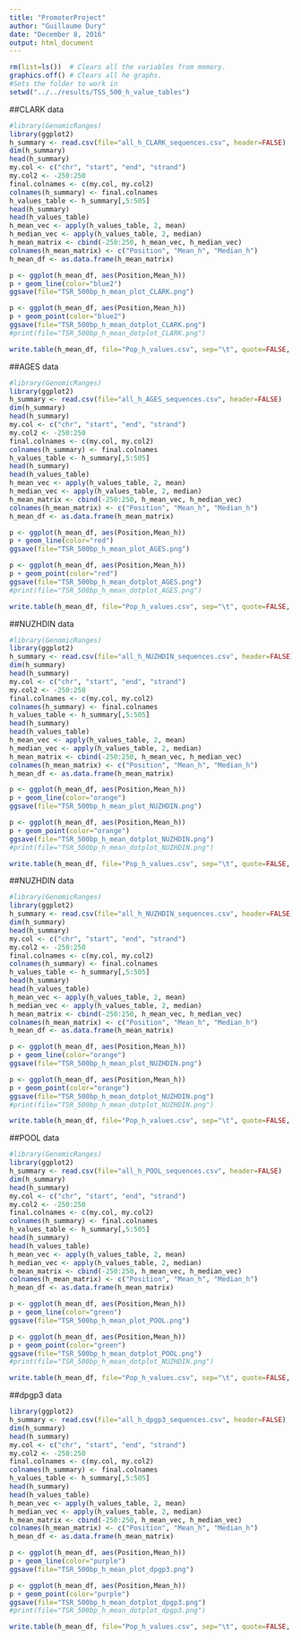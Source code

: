---
title: "PromoterProject"
author: "Guillaume Dury"
date: "December 8, 2016"
output: html_document
---

```{r setup, include=FALSE}
rm(list=ls())  # Clears all the variables from memory. 
graphics.off() # Clears all he graphs.
#Sets the folder to work in
setwd("../../results/TSS_500_h_value_tables")
```

##CLARK data
```{r}
#library(GenomicRanges)
library(ggplot2)
h_summary <- read.csv(file="all_h_CLARK_sequences.csv", header=FALSE)
dim(h_summary)
head(h_summary)
my.col <- c("chr", "start", "end", "strand")
my.col2 <- -250:250
final.colnames <- c(my.col, my.col2)
colnames(h_summary) <- final.colnames
h_values_table <- h_summary[,5:505]
head(h_summary)
head(h_values_table)
h_mean_vec <- apply(h_values_table, 2, mean)
h_median_vec <- apply(h_values_table, 2, median)
h_mean_matrix <- cbind(-250:250, h_mean_vec, h_median_vec)
colnames(h_mean_matrix) <- c("Position", "Mean_h", "Median_h")
h_mean_df <- as.data.frame(h_mean_matrix)

p <- ggplot(h_mean_df, aes(Position,Mean_h))
p + geom_line(color="blue2")
ggsave(file="TSR_500bp_h_mean_plot_CLARK.png")

p <- ggplot(h_mean_df, aes(Position,Mean_h))
p + geom_point(color="blue2")
ggsave(file="TSR_500bp_h_mean_dotplot_CLARK.png")
#print(file="TSR_500bp_h_mean_dotplot_CLARK.png")

write.table(h_mean_df, file="Pop_h_values.csv", sep="\t", quote=FALSE, col.names=TRUE, row.names=TRUE)
```

##AGES data
```{r}
#library(GenomicRanges)
library(ggplot2)
h_summary <- read.csv(file="all_h_AGES_sequences.csv", header=FALSE)
dim(h_summary)
head(h_summary)
my.col <- c("chr", "start", "end", "strand")
my.col2 <- -250:250
final.colnames <- c(my.col, my.col2)
colnames(h_summary) <- final.colnames
h_values_table <- h_summary[,5:505]
head(h_summary)
head(h_values_table)
h_mean_vec <- apply(h_values_table, 2, mean)
h_median_vec <- apply(h_values_table, 2, median)
h_mean_matrix <- cbind(-250:250, h_mean_vec, h_median_vec)
colnames(h_mean_matrix) <- c("Position", "Mean_h", "Median_h")
h_mean_df <- as.data.frame(h_mean_matrix)

p <- ggplot(h_mean_df, aes(Position,Mean_h))
p + geom_line(color="red")
ggsave(file="TSR_500bp_h_mean_plot_AGES.png")

p <- ggplot(h_mean_df, aes(Position,Mean_h))
p + geom_point(color="red")
ggsave(file="TSR_500bp_h_mean_dotplot_AGES.png")
#print(file="TSR_500bp_h_mean_dotplot_AGES.png")

write.table(h_mean_df, file="Pop_h_values.csv", sep="\t", quote=FALSE, col.names=TRUE, row.names=TRUE)
```

##NUZHDIN data
```{r}
#library(GenomicRanges)
library(ggplot2)
h_summary <- read.csv(file="all_h_NUZHDIN_sequences.csv", header=FALSE)
dim(h_summary)
head(h_summary)
my.col <- c("chr", "start", "end", "strand")
my.col2 <- -250:250
final.colnames <- c(my.col, my.col2)
colnames(h_summary) <- final.colnames
h_values_table <- h_summary[,5:505]
head(h_summary)
head(h_values_table)
h_mean_vec <- apply(h_values_table, 2, mean)
h_median_vec <- apply(h_values_table, 2, median)
h_mean_matrix <- cbind(-250:250, h_mean_vec, h_median_vec)
colnames(h_mean_matrix) <- c("Position", "Mean_h", "Median_h")
h_mean_df <- as.data.frame(h_mean_matrix)

p <- ggplot(h_mean_df, aes(Position,Mean_h))
p + geom_line(color="orange")
ggsave(file="TSR_500bp_h_mean_plot_NUZHDIN.png")

p <- ggplot(h_mean_df, aes(Position,Mean_h))
p + geom_point(color="orange")
ggsave(file="TSR_500bp_h_mean_dotplot_NUZHDIN.png")
#print(file="TSR_500bp_h_mean_dotplot_NUZHDIN.png")

write.table(h_mean_df, file="Pop_h_values.csv", sep="\t", quote=FALSE, col.names=TRUE, row.names=TRUE)
```


##NUZHDIN data
```{r}
#library(GenomicRanges)
library(ggplot2)
h_summary <- read.csv(file="all_h_NUZHDIN_sequences.csv", header=FALSE)
dim(h_summary)
head(h_summary)
my.col <- c("chr", "start", "end", "strand")
my.col2 <- -250:250
final.colnames <- c(my.col, my.col2)
colnames(h_summary) <- final.colnames
h_values_table <- h_summary[,5:505]
head(h_summary)
head(h_values_table)
h_mean_vec <- apply(h_values_table, 2, mean)
h_median_vec <- apply(h_values_table, 2, median)
h_mean_matrix <- cbind(-250:250, h_mean_vec, h_median_vec)
colnames(h_mean_matrix) <- c("Position", "Mean_h", "Median_h")
h_mean_df <- as.data.frame(h_mean_matrix)

p <- ggplot(h_mean_df, aes(Position,Mean_h))
p + geom_line(color="orange")
ggsave(file="TSR_500bp_h_mean_plot_NUZHDIN.png")

p <- ggplot(h_mean_df, aes(Position,Mean_h))
p + geom_point(color="orange")
ggsave(file="TSR_500bp_h_mean_dotplot_NUZHDIN.png")
#print(file="TSR_500bp_h_mean_dotplot_NUZHDIN.png")

write.table(h_mean_df, file="Pop_h_values.csv", sep="\t", quote=FALSE, col.names=TRUE, row.names=TRUE)
```



##POOL data
```{r}
#library(GenomicRanges)
library(ggplot2)
h_summary <- read.csv(file="all_h_POOL_sequences.csv", header=FALSE)
dim(h_summary)
head(h_summary)
my.col <- c("chr", "start", "end", "strand")
my.col2 <- -250:250
final.colnames <- c(my.col, my.col2)
colnames(h_summary) <- final.colnames
h_values_table <- h_summary[,5:505]
head(h_summary)
head(h_values_table)
h_mean_vec <- apply(h_values_table, 2, mean)
h_median_vec <- apply(h_values_table, 2, median)
h_mean_matrix <- cbind(-250:250, h_mean_vec, h_median_vec)
colnames(h_mean_matrix) <- c("Position", "Mean_h", "Median_h")
h_mean_df <- as.data.frame(h_mean_matrix)

p <- ggplot(h_mean_df, aes(Position,Mean_h))
p + geom_line(color="green")
ggsave(file="TSR_500bp_h_mean_plot_POOL.png")

p <- ggplot(h_mean_df, aes(Position,Mean_h))
p + geom_point(color="green")
ggsave(file="TSR_500bp_h_mean_dotplot_POOL.png")
#print(file="TSR_500bp_h_mean_dotplot_NUZHDIN.png")

write.table(h_mean_df, file="Pop_h_values.csv", sep="\t", quote=FALSE, col.names=TRUE, row.names=TRUE)
```

##dpgp3 data
```{r}
library(ggplot2)
h_summary <- read.csv(file="all_h_dpgp3_sequences.csv", header=FALSE)
dim(h_summary)
head(h_summary)
my.col <- c("chr", "start", "end", "strand")
my.col2 <- -250:250
final.colnames <- c(my.col, my.col2)
colnames(h_summary) <- final.colnames
h_values_table <- h_summary[,5:505]
head(h_summary)
head(h_values_table)
h_mean_vec <- apply(h_values_table, 2, mean)
h_median_vec <- apply(h_values_table, 2, median)
h_mean_matrix <- cbind(-250:250, h_mean_vec, h_median_vec)
colnames(h_mean_matrix) <- c("Position", "Mean_h", "Median_h")
h_mean_df <- as.data.frame(h_mean_matrix)

p <- ggplot(h_mean_df, aes(Position,Mean_h))
p + geom_line(color="purple")
ggsave(file="TSR_500bp_h_mean_plot_dpgp3.png")

p <- ggplot(h_mean_df, aes(Position,Mean_h))
p + geom_point(color="purple")
ggsave(file="TSR_500bp_h_mean_dotplot_dpgp3.png")
#print(file="TSR_500bp_h_mean_dotplot_dpgp3.png")

write.table(h_mean_df, file="Pop_h_values.csv", sep="\t", quote=FALSE, col.names=TRUE, row.names=TRUE)
```